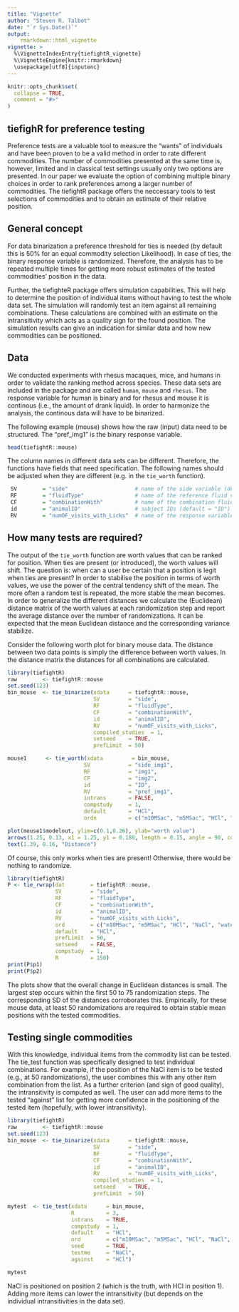 ```yaml
---
title: "Vignette"
author: "Steven R. Talbot"
date: "`r Sys.Date()`"
output: 
    rmarkdown::html_vignette
vignette: >
  %\VignetteIndexEntry{tiefightR_vignette}
  %\VignetteEngine{knitr::rmarkdown}
  \usepackage[utf8]{inputenc}
---
```


```r
knitr::opts_chunk$set(
  collapse = TRUE,
  comment = "#>"
)
```

## tiefighR for preference testing

Preference tests are a valuable tool to measure the "wants" of individuals and have been proven to be a valid method in order to rate different commodities. The number of commodities presented at the same time is, however, limited and in classical test settings usually only two options are presented. In our paper we evaluate the option of combining multiple binary choices in order to rank preferences among a larger number of commodities. The tiefightR package offers the neccessary tools to test selections of commodities and to obtain an estimate of their relative position. 

## General concept

For data binarization a preference threshold for ties is needed (by default this is 50% for an equal commodity selection Likelihood). In case of ties, the binary response variable is randomized. Therefore, the analysis has to be repeated multiple times for getting more robust estimates of the tested commodities' position in the data. 

Further, the tiefighteR package offers simulation capabilities. This will help to determine the position of individual items without having to test the whole data set. The simulation will randomly test an item against all remaining combinations. These calculations are combined with an estimate on the intransitivity which acts as a quality sign for the found position. The simulation results can give an indication for similar data and how new commodities can be positioned.

## Data

We conducted experiments with rhesus macaques, mice, and humans in order to validate the ranking method across species. These data sets are included in the package and are called `human`, `mouse` and `rhesus`. The response variable for human is binary and for rhesus and mouse it is continous (i.e., the amount of drank liquid). In order to harmonize the analysis, the continous data will have to be binarized. 

The following example (mouse) shows how the raw (input) data need to be structured. The "pref_img1" is the binary response variable.

```r
head(tiefightR::mouse)
```

The column names in different data sets can be different. Therefore, the functions have fields that need specification. The following names should be adjusted when they are different (e.g. in the `tie_worth` function).

```r
 SV        = "side"                     # name of the side variable (default = "side_img1")
 RF        = "fluidType"                # name of the reference fluid variable (default = "img1")
 CF        = "combinationWith"          # name of the combination fluid variable (default = "img2")
 id        = "animalID"                 # subject IDs (default = "ID")
 RV        = "numOF_visits_with_Licks"  # name of the response variable (default = "pref_img1")
```


## How many tests are required?

The output of the `tie_worth` function are worth values that can be ranked for position. When ties are present (or introduced), the worth values will shift. The question is: when can a user be certain that a position is legit when ties are present? In order to stabilise the position in terms of worth values, we use the power of the central tendency shift of the mean. The more often a random test is repeated, the more stable the mean becomes. In order to generalize the different distances we calculate the (Euclidean) distance matrix of the worth values at each randomization step and report the average distance over the number of randomizations. It can be expected that the mean Euclidean distance and the corresponding variance stabilize.

Consider the following worth plot for binary mouse data. The distance between two data points is simply the difference between worth values. In the distance matrix the distances for all combinations are calculated. 

```r

library(tiefightR)
raw        <- tiefightR::mouse
set.seed(123)
bin_mouse  <- tie_binarize(xdata      = tiefightR::mouse,
                           SV         = "side",
                           RF         = "fluidType",
                           CF         = "combinationWith",
                           id         = "animalID",
                           RV         = "numOF_visits_with_Licks",
                           compiled_studies	 = 1,
                           setseed    = TRUE,
                           prefLimit  = 50)

mouse1      <- tie_worth(xdata         = bin_mouse,
                        SV            = "side_img1",
                        RF            = "img1",
                        CF            = "img2",
                        id            = "ID",
                        RV            = "pref_img1",
                        intrans       = FALSE,
                        compstudy     = 1,
                        default       = "HCl",
                        ordn          = c("m10MSac", "m5MSac", "HCl", "NaCl", "water"))

plot(mouse1$modelout, ylim=c(0.1,0.26), ylab="worth value")
arrows(1.25, 0.13, x1 = 1.25, y1 = 0.188, length = 0.15, angle = 90, code = 3, lwd=1.2)
text(1.39, 0.16, "Distance")
```

Of course, this only works when ties are present! Otherwise, there would be nothing to randomize.

```r
library(tiefightR)
P <- tie_rwrap(dat        = tiefightR::mouse,
               SV         = "side",
               RF         = "fluidType",
               CF         = "combinationWith",
               id         = "animalID",
               RV         = "numOF_visits_with_Licks",
               ord        = c("m10MSac", "m5MSac", "HCl", "NaCl", "water"),
               default    = "HCl",
               prefLimit  = 50,
               setseed    = FALSE,
               compstudy  = 1,
               R          = 150)
print(P$p1)    
print(P$p2)  
```

The plots show that the overall change in Euclidean distances is small. The largest step occurs within the first 50 to 75 randomization steps. The corresponding SD of the distances corroborates this. Empirically, for these mouse data, at least 50 randomizations are required to obtain stable mean positions with the tested commodities.


## Testing single commodities

With this knowledge, individual items from the commodity list can be tested. The tie_test function was specifically designed to test individual combinations. For example, if the position of the  NaCl item is to be tested (e.g., at 50 randomizations), the user combines this with any other item combination from the list. As a further criterion (and sign of good quality), the intransitivity is computed as well. The user can add more items to the tested "against" list for getting more confidence in the positioning of the tested item (hopefully, with lower intransitivity).

```r
library(tiefightR)
raw        <- tiefightR::mouse
set.seed(123)
bin_mouse  <- tie_binarize(xdata      = tiefightR::mouse,
                           SV         = "side",
                           RF         = "fluidType",
                           CF         = "combinationWith",
                           id         = "animalID",
                           RV         = "numOF_visits_with_Licks",
                           compiled_studies	 = 1,
                           setseed    = TRUE,
                           prefLimit  = 50)

mytest  <- tie_test(xdata      = bin_mouse,
                    R          = 3,
                    intrans    = TRUE,
                    compstudy  = 1,
                    default    = "HCl",
                    ord        = c("m10MSac", "m5MSac", "HCl", "NaCl", "water"),
                    seed       = TRUE,
                    testme     = "NaCl",               
                    against    = "HCl") 

mytest
```

NaCl is positioned on position 2 (which is the truth, with HCl in position 1). Adding more items can lower the intransitivity (but depends on the individual intransitivities in the data set).







